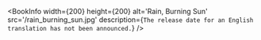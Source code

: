 
<BookInfo
  width={200}
  height={200}
  alt='Rain, Burning Sun'
  src='/rain_burning_sun.jpg'
  description={`The release date for an English translation has not been announced.`}
/>
